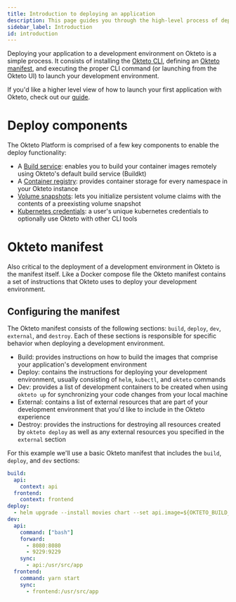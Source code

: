 ```yaml
---
title: Introduction to deploying an application
description: This page guides you through the high-level process of deploying an application with Okteto.
sidebar_label: Introduction
id: introduction
---
```


Deploying your application to a development environment on Okteto is a simple process. It consists of installing the [Okteto CLI](deploy/using-the-cli), defining an [Okteto manifest](reference/okteto-manifest), and executing the proper CLI command (or launching from the Okteto UI) to launch your development environment.

If you'd like a higher level view of how to launch your first application with Okteto, check out our [guide](get-started/deploy-first-app).

# Deploy components

The Okteto Platform is comprised of a few key components to enable the deploy functionality:

- A [Build service](deploy/build-servce): enables you to build your container images remotely using Okteto's default build service (Buildkt)
- A [Container registry](deploy/container-registry): provides container storage for every namespace in your Okteto instance
- [Volume snapshots](deploy/use-volume-snapshots): lets you initialize persistent volume claims with the contents of a preexisting volume snapshot
- [Kubernetes credentials](deploy/kubernetes-credentials): a user's unique kubernetes credentials to optionally use Okteto with other CLI tools

# Okteto manifest

Also critical to the deployment of a development environment in Okteto is the manifest itself. Like a Docker compose file the Okteto manifest contains a set of instructions that Okteto uses to deploy your development environment. 

## Configuring the manifest

The Okteto manifest consists of the following sections: `build`, `deploy`, `dev`, `external`, and `destroy`. Each of these sections is responsible for specific behavior when deploying a development environment.

- Build: provides instructions on how to build the images that comprise your application's development environment
- Deploy: contains the instructions for deploying your development environment, usually consisting of `helm`, `kubectl`, and `okteto` commands
- Dev: provides a list of development containers to be created when using `okteto up` for synchronizing your code changes from your local machine
- External: contains a list of external resources that are part of your development environment that you'd like to include in the Okteto experience
- Destroy: provides the instructions for destroying all resources created by `okteto deploy` as well as any external resources you specified in the `external` section

For this example we'll use a basic Okteto manifest that includes the `build`, `deploy`, and `dev` sections:

```yaml
build:
  api:
    context: api
  frontend:
    context: frontend
deploy:
  - helm upgrade --install movies chart --set api.image=${OKTETO_BUILD_API_IMAGE} --set frontend.image=${OKTETO_BUILD_FRONTEND_IMAGE}
dev:
  api:
    command: ["bash"]
    forward:
      - 8080:8080
      - 9229:9229
    sync:
      - api:/usr/src/app
  frontend:
    command: yarn start
    sync:
      - frontend:/usr/src/app
```

